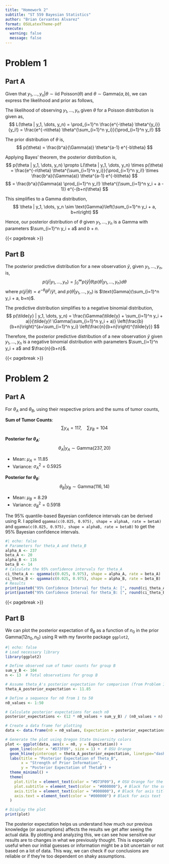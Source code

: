 ```yaml
---
title: "Homework 2"
subtitle: "ST 559 Bayesian Statistics"
author: "Brian Cervantes Alvarez"
format: OSULatexTheme-pdf
execute:
  warning: false
  message: false
---
```


# Problem 1

## Part A

Given that $y_1, \dots, y_n|\theta \sim \text{iid Poisson}(\theta)$ and $\theta \sim \text{Gamma}(a, b)$, we can express the likelihood and prior as follows,

The likelihood of observing $y_1, \dots, y_n$ given $\theta$ for a Poisson distribution is given as,
$$
L(\theta | y_1, \dots, y_n) = \prod_{i=1}^n \frac{e^{-\theta} \theta^{y_i}}{y_i!} = \frac{e^{-n\theta} \theta^{\sum_{i=1}^n y_i}}{\prod_{i=1}^n y_i!}
$$

The prior distribution of $\theta$ is,
$$
p(\theta) = \frac{b^a}{\Gamma(a)} \theta^{a-1} e^{-b\theta}
$$

Applying Bayes' theorem, the posterior distribution is,
$$
p(\theta | y_1, \dots, y_n) \propto L(\theta | y_1, \dots, y_n) \times p(\theta) = \frac{e^{-n\theta} \theta^{\sum_{i=1}^n y_i}}{\prod_{i=1}^n y_i!} \times \frac{b^a}{\Gamma(a)} \theta^{a-1} e^{-b\theta}
$$
$$
= \frac{b^a}{\Gamma(a) \prod_{i=1}^n y_i!} \theta^{(\sum_{i=1}^n y_i + a - 1)} e^{-(b+n)\theta}
$$

This simplifies to a Gamma distribution,
$$
\theta | y_1, \dots, y_n \sim \text{Gamma}\left(\sum_{i=1}^n y_i + a, b+n\right)
$$

Hence, our posterior distribution of $\theta$ given $y_1, \dots, y_n$ is a Gamma with parameters $\sum_{i=1}^n y_i + a$ and $b+n$.

{{< pagebreak >}}

## Part B

The posterior predictive distribution for a new observation $\tilde{y}$, given $y_1, \dots, y_n$, is,
$$
p(\tilde{y} | y_1, \dots, y_n) = \int_0^\infty p(\tilde{y} | \theta) p(\theta | y_1, \dots, y_n) d\theta
$$
where $p(\tilde{y} | \theta) = e^{-\theta} \theta^{\tilde{y}}/\tilde{y}!$, and $p(\theta | y_1, \dots, y_n)$ is $\text{Gamma}(\sum_{i=1}^n y_i + a, b+n)$.

The predictive distribution simplifies to a negative binomial distribution,
$$
p(\tilde{y} | y_1, \dots, y_n) = \frac{\Gamma(\tilde{y} + \sum_{i=1}^n y_i + a)}{\tilde{y}! \Gamma(\sum_{i=1}^n y_i + a)} \left(\frac{b}{b+n}\right)^{a+\sum_{i=1}^n y_i} \left(\frac{n}{b+n}\right)^{\tilde{y}}
$$

Therefore, the posterior predictive distribution of a new observation $\tilde{y}$ given $y_1, \dots, y_n$ is a negative binomial distribution with parameters $\sum_{i=1}^n y_i + a$ and $\frac{n}{b+n}$.


{{< pagebreak >}}

# Problem 2

## Part A

For $\theta_A$ and $\theta_B$, using their respective priors and the sums of tumor counts,


**Sum of Tumor Counts**:
$$
  \sum y_A = 117, \quad \sum y_B = 104
$$

**Posterior for $\theta_A$**:
$$
  \theta_A | y_A \sim \text{Gamma}(237, 20)
$$

- Mean: $\mu_A = 11.85$
- Variance: $\sigma_A^2 = 0.5925$

**Posterior for $\theta_B$**:
$$
  \theta_B | y_B \sim \text{Gamma}(116, 14)
$$

- Mean: $\mu_B = 8.29$
- Variance: $\sigma_B^2 = 0.5918$


The 95% quantile-based Bayesian confidence intervals can be derived using R. I applied `qgamma(c(0.025, 0.975), shape = alphaA, rate = betaA)` and `qgamma(c(0.025, 0.975), shape = alphaB, rate = betaB)` to get the 95% Bayesian confidence intervals.
```r
#| echo: false
# Parameters for theta_A and theta_B
alpha_A <- 237
beta_A <- 20
alpha_B <- 116
beta_B <- 14
# Calculate the 95% confidence intervals for theta_A
ci_theta_A <- qgamma(c(0.025, 0.975), shape = alpha_A, rate = beta_A)
ci_theta_B <- qgamma(c(0.025, 0.975), shape = alpha_B, rate = beta_B)
# Results
print(paste0("95% Confidence Interval for theta_A: [", round(ci_theta_A[1], 2), ", ", round(ci_theta_A[2], 2), "]"))
print(paste0("95% Confidence Interval for theta_B: [", round(ci_theta_B[1], 2), ", ", round(ci_theta_B[2], 2), "]"))
```

{{< pagebreak >}}

## Part B

We can plot the posterior expectation of $\theta_B$ as a function of $n_0$ in the prior $\text{Gamma}(12n_0, n_0)$ using R with my favorite package `ggplot2`,

```r
#| echo: false
# Load necessary library
library(ggplot2)

# Define observed sum of tumor counts for group B
sum_y_B <- 104
n <- 13  # Total observations for group B

# Assume theta_A's posterior expectation for comparison (from Problem 1)
theta_A_posterior_expectation <- 11.85

# Define a sequence for n0 from 1 to 50
n0_values <- 1:50

# Calculate posterior expectations for each n0
posterior_expectations <- (12 * n0_values + sum_y_B) / (n0_values + n)

# Create a data frame for plotting
data <- data.frame(n0 = n0_values, Expectation = posterior_expectations)

# Generate the plot using Oregon State University colors
plot <- ggplot(data, aes(x = n0, y = Expectation)) +
  geom_line(color = "#D73F09", size = 1) +  # OSU Orange
  geom_hline(yintercept = theta_A_posterior_expectation, linetype="dashed", color = "#000000") +  # Black
  labs(title = "Posterior Expectation of Theta_B",
       x = "Strength of Prior Information",
       y = "Posterior Expectation of ThetaB") +
  theme_minimal() +
  theme(
    plot.title = element_text(color = "#D73F09"), # OSU Orange for the title
    plot.subtitle = element_text(color = "#000000"), # Black for the subtitle
    axis.title = element_text(color = "#000000"), # Black for axis titles
    axis.text = element_text(color = "#000000") # Black for axis text
  )

# Display the plot
print(plot)
```

The posterior expectation helps us understand how much our previous knowledge (or assumptions) affects the results we get after seeing the actual data. By plotting and analyzing this, we can see how sensitive our results are to changes in what we previously thought. This is especially useful when our initial guesses or information might be a bit uncertain or not based on a lot of data. This way, we can check if our conclusions are reliable or if they're too dependent on shaky assumptions.